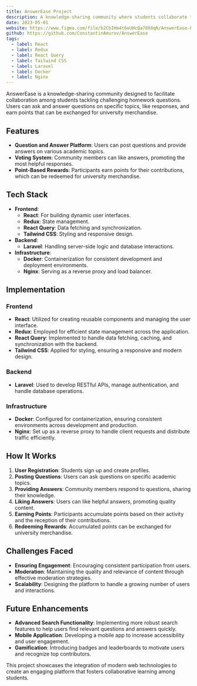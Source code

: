 ```yaml
---
title: AnswerEase Project
description: A knowledge-sharing community where students collaborate to solve challenging homework questions, earning points redeemable for university merchandise.
date: 2023-05-01
website: https://www.figma.com/file/b2CbIHm4t6oUHcQa78X0qN/AnswerEase-Final?node-id=0%3A1
github: https://github.com/ConstantinAmurov/AnswerEase
tags:
  - label: React
  - label: Redux
  - label: React Query
  - label: Tailwind CSS
  - label: Laravel
  - label: Docker
  - label: Nginx
---
```


AnswerEase is a knowledge-sharing community designed to facilitate collaboration among students tackling challenging homework questions. Users can ask and answer questions on specific topics, like responses, and earn points that can be exchanged for university merchandise.

## Features

- **Question and Answer Platform**: Users can post questions and provide answers on various academic topics.
- **Voting System**: Community members can like answers, promoting the most helpful responses.
- **Point-Based Rewards**: Participants earn points for their contributions, which can be redeemed for university merchandise.

## Tech Stack

- **Frontend**:
  - **React**: For building dynamic user interfaces.
  - **Redux**: State management.
  - **React Query**: Data fetching and synchronization.
  - **Tailwind CSS**: Styling and responsive design.
- **Backend**:
  - **Laravel**: Handling server-side logic and database interactions.
- **Infrastructure**:
  - **Docker**: Containerization for consistent development and deployment environments.
  - **Nginx**: Serving as a reverse proxy and load balancer.

## Implementation

### Frontend

- **React**: Utilized for creating reusable components and managing the user interface.
- **Redux**: Employed for efficient state management across the application.
- **React Query**: Implemented to handle data fetching, caching, and synchronization with the backend.
- **Tailwind CSS**: Applied for styling, ensuring a responsive and modern design.

### Backend

- **Laravel**: Used to develop RESTful APIs, manage authentication, and handle database operations.

### Infrastructure

- **Docker**: Configured for containerization, ensuring consistent environments across development and production.
- **Nginx**: Set up as a reverse proxy to handle client requests and distribute traffic efficiently.

## How It Works

1. **User Registration**: Students sign up and create profiles.
2. **Posting Questions**: Users can ask questions on specific academic topics.
3. **Providing Answers**: Community members respond to questions, sharing their knowledge.
4. **Liking Answers**: Users can like helpful answers, promoting quality content.
5. **Earning Points**: Participants accumulate points based on their activity and the reception of their contributions.
6. **Redeeming Rewards**: Accumulated points can be exchanged for university merchandise.

## Challenges Faced

- **Ensuring Engagement**: Encouraging consistent participation from users.
- **Moderation**: Maintaining the quality and relevance of content through effective moderation strategies.
- **Scalability**: Designing the platform to handle a growing number of users and interactions.

## Future Enhancements

- **Advanced Search Functionality**: Implementing more robust search features to help users find relevant questions and answers quickly.
- **Mobile Application**: Developing a mobile app to increase accessibility and user engagement.
- **Gamification**: Introducing badges and leaderboards to motivate users and recognize top contributors.

This project showcases the integration of modern web technologies to create an engaging platform that fosters collaborative learning among students.
